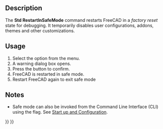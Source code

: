 <languages/>
<translate>

<!--T:1-->
{{Docnav
|[[Std_ReportBug|ReportBug]]
|[[Std_DevHandbook|DevHandbook]]
|[[Std_Help_Menu|Std Help Menu]]
|IconL=Std_ReportBug.svg
|IconR=Std_DevHandbook.svg
|IconC=Freecad.svg
}}

<!--T:2-->
{{GuiCommand
|Name=Std RestartInSafeMode
|MenuLocation=Help → Restart in Safe Mode
|Workbenches=All
|Version=1.0
|SeeAlso=
}}

== Description == <!--T:3-->

<!--T:4-->
The '''Std RestartInSafeMode''' command restarts FreeCAD in a ''factory reset'' state for debugging. It temporarily disables user configurations, addons, themes and other customizations.

== Usage == <!--T:5-->

<!--T:6-->
# Select the {{MenuCommand|Help → [[Image:Std_RestartInSafeMode.svg|16px]]Restart in Safe Mode}} option from the menu.
# A warning dialog box opens.
# Press the {{Button|Yes}} button to confirm.
# FreeCAD is restarted in safe mode.
# Restart FreeCAD again to exit safe mode

== Notes == <!--T:8--> 

<!--T:9-->
* Safe mode can also be invoked from the Command Line Interface (CLI) using the {{Incode|--safe-mode}} flag. See [[Start_up_and_Configuration|Start up and Configuration]].


<!--T:7-->
{{Docnav
|[[Std_ReportBug|ReportBug]]
|[[Std_DevHandbook|DevHandbook]]
|[[Std_Help_Menu|Std Help Menu]]
|IconL=Std_ReportBug.svg
|IconR=Std_DevHandbook.svg
|IconC=Freecad.svg
}}

</translate>
{{Std_Base_navi{{#translation:}}}}
{{Userdocnavi{{#translation:}}}}